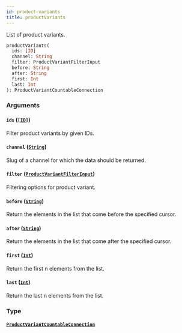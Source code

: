 ```yaml
---
id: product-variants
title: productVariants
---
```


List of product variants.

```graphql
productVariants(
  ids: [ID]
  channel: String
  filter: ProductVariantFilterInput
  before: String
  after: String
  first: Int
  last: Int
): ProductVariantCountableConnection

```

### Arguments

#### `ids` ([`[ID]`](/docs/developer/api-reference/scalars/id))

Filter product variants by given IDs.

#### `channel` ([`String`](/docs/developer/api-reference/scalars/string))

Slug of a channel for which the data should be returned.

#### `filter` ([`ProductVariantFilterInput`](/docs/developer/api-reference/inputs/product-variant-filter-input))

Filtering options for product variant.

#### `before` ([`String`](/docs/developer/api-reference/scalars/string))

Return the elements in the list that come before the specified cursor.

#### `after` ([`String`](/docs/developer/api-reference/scalars/string))

Return the elements in the list that come after the specified cursor.

#### `first` ([`Int`](/docs/developer/api-reference/scalars/int))

Return the first n elements from the list.

#### `last` ([`Int`](/docs/developer/api-reference/scalars/int))

Return the last n elements from the list.

### Type

#### [`ProductVariantCountableConnection`](/docs/developer/api-reference/objects/product-variant-countable-connection)
